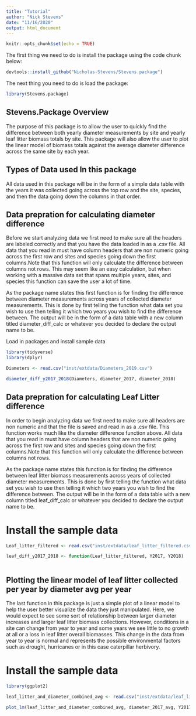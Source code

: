 ```yaml
---
title: "Tutorial"
author: "Nick Stevens"
date: "11/16/2020"
output: html_document
---
```


```r
knitr::opts_chunk$set(echo = TRUE)
```

The first thing we need to do is install the package using the code chunk below:

```r
devtools::install_github("Nicholas-Stevens/Stevens.package")
```

The next thing you need to do is load the package:

```r
library(Stevens.package)
```

## Stevens.Package Overview

The purpose of this package is to allow the user to quickly find the difference between both yearly diameter measurements by site and yearly leaf litter biomass totals by site. This package will also allow the user to plot the linear model of biomass totals against the average diameter difference across the same site by each year. 

## Types of Data used In this package

All data used in this package will be in the form of a simple data table with the years it was collected going across the top row and the site, species, and then the data going down the columns in that order.  

## Data prepration for calculating diameter difference

Before we start analyzing data we first need to make sure all the headers are labeled correctly and that you have the data loaded in as a .csv file. All data that you read in must have column headers that are non numeric going across the first row and sites and species going down the first columns.Note that this function will only calculate the difference between columns not rows. This may seem like an easy calculation, but when working with a massive data set that spans multiple years, sites, and species this function can save the user a lot of time. 

As the package name states this first function is for finding the difference between diameter measurements across years of collected diameter measurements. This is done by first telling the function what data set you wish to use then telling it which two years you wish to find the difference between. The output will be in the form of a data table with a new column titled diameter_diff_calc or whatever you decided to declare the output name to be.  

Load in packages and install sample data
```r

library(tidyverse)
library(dplyr)

Diameters <- read.csv("inst/extdata/Diameters_2019.csv")
```

```r

diameter_diff_y2017_2018(Diameters, diameter_2017, diameter_2018)

```

## Data prepration for calculating Leaf Litter difference

In order to begin analyzing data we first need to make sure all headers are non numeric and that the file is saved and read in as a .csv file. This function works much like the diameter difference function above. All data that you read in must have column headers that are non numeric going across the first row and sites and species going down the first columns.Note that this function will only calculate the difference between columns not rows. 

As the package name states this function is for finding the difference between leaf litter biomass measurements across years of collected diameter measurements. This is done by first telling the function what data set you wish to use then telling it which two years you wish to find the difference between. The output will be in the form of a data table with a new column titled leaf_diff_calc or whatever you decided to declare the output name to be. 

# Install the sample data
```r

Leaf_litter_filtered <- read.csv("inst/extdata/leaf_litter_filtered.csv")

```

```r
leaf_diff_y2017_2018 <- function(Leaf_litter_filtered, Y2017, Y2018)
  
```


## Plotting the linear model of leaf litter collected per year by diameter avg per year

The last function in this package is just a simple plot of a linear model to help the user better visualize the data they just manipulated. Here, we would expect to see some sort of relationship between larger diameter increases and larger leaf litter biomass collections. However, conditions in a site can change from year to year and some years we see little to no growth at all or a loss in leaf litter overall biomasses. This change in the data from year to year is normal and represents the possible environmental factors such as drought, hurricanes or in this case caterpillar herbivory.     


# Install the sample data
```r

library(ggplot2)

leaf_litter_and_diameter_combined_avg <- read.csv("inst/extdata/leaf_litter_and_diameter_combined_avg.csv")

```

```r

plot_lm(leaf_litter_and_diameter_combined_avg, diameter_2017_avg, Y2017)

```

